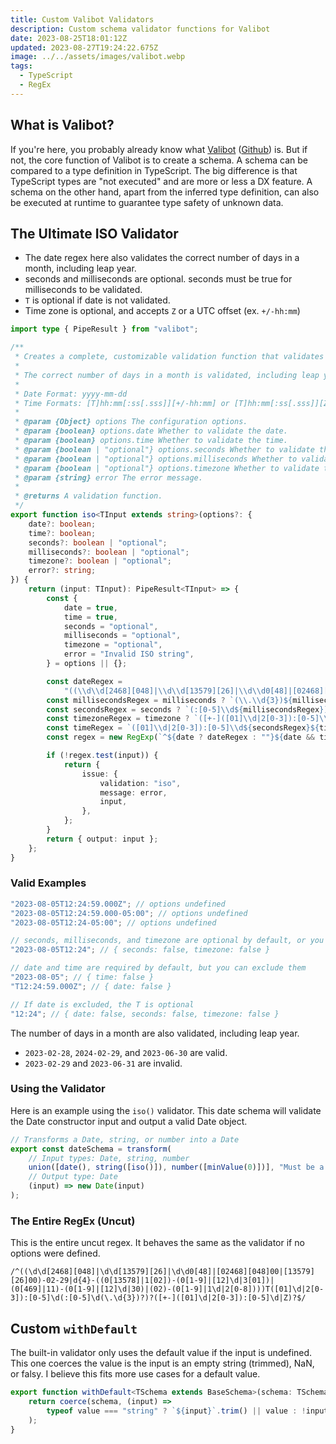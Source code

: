 ```yaml
---
title: Custom Valibot Validators
description: Custom schema validator functions for Valibot
date: 2023-08-25T18:01:12Z
updated: 2023-08-27T19:24:22.675Z
image: ../../assets/images/valibot.webp
tags:
  - TypeScript
  - RegEx
---
```


## What is Valibot?

If you're here, you probably already know what [Valibot](https://valibot.dev/) ([Github](https://github.com/fabian-hiller/valibot)) is. But if not, the core function of Valibot is to create a schema. A schema can be compared to a type definition in TypeScript. The big difference is that TypeScript types are "not executed" and are more or less a DX feature. A schema on the other hand, apart from the inferred type definition, can also be executed at runtime to guarantee type safety of unknown data.

## The Ultimate ISO Validator

- The date regex here also validates the correct number of days in a month, including leap year.
- seconds and milliseconds are optional. seconds must be true for milliseconds to be validated.
- `T` is optional if date is not validated.
- Time zone is optional, and accepts `Z` or a UTC offset (ex. `+/-hh:mm`)


```typescript
import type { PipeResult } from "valibot";

/**
 * Creates a complete, customizable validation function that validates a datetime.
 *
 * The correct number of days in a month is validated, including leap year.
 *
 * Date Format: yyyy-mm-dd
 * Time Formats: [T]hh:mm[:ss[.sss]][+/-hh:mm] or [T]hh:mm[:ss[.sss]][Z]
 *
 * @param {Object} options The configuration options.
 * @param {boolean} options.date Whether to validate the date.
 * @param {boolean} options.time Whether to validate the time.
 * @param {boolean | "optional"} options.seconds Whether to validate the seconds.
 * @param {boolean | "optional"} options.milliseconds Whether to validate the milliseconds.
 * @param {boolean | "optional"} options.timezone Whether to validate the timezone.
 * @param {string} error The error message.
 *
 * @returns A validation function.
 */
export function iso<TInput extends string>(options?: {
	date?: boolean;
	time?: boolean;
	seconds?: boolean | "optional";
	milliseconds?: boolean | "optional";
	timezone?: boolean | "optional";
	error?: string;
}) {
	return (input: TInput): PipeResult<TInput> => {
		const {
			date = true,
			time = true,
			seconds = "optional",
			milliseconds = "optional",
			timezone = "optional",
			error = "Invalid ISO string",
		} = options || {};

		const dateRegex =
			"((\\d\\d[2468][048]|\\d\\d[13579][26]|\\d\\d0[48]|[02468][048]00|[13579][26]00)-02-29|\\d{4}-((0[13578]|1[02])-(0[1-9]|[12]\\d|3[01])|(0[469]|11)-(0[1-9]|[12]\\d|30)|(02)-(0[1-9]|1\\d|2[0-8])))";
		const millisecondsRegex = milliseconds ? `(\\.\\d{3})${milliseconds === "optional" ? "?" : ""}` : "";
		const secondsRegex = seconds ? `(:[0-5]\\d${millisecondsRegex})${seconds === "optional" ? "?" : ""}` : "";
		const timezoneRegex = timezone ? `([+-]([01]\\d|2[0-3]):[0-5]\\d|Z)${timezone === "optional" ? "?" : ""}` : "";
		const timeRegex = `([01]\\d|2[0-3]):[0-5]\\d${secondsRegex}${timezoneRegex}`;
		const regex = new RegExp(`^${date ? dateRegex : ""}${date && time ? "T" : time ? "T?" : ""}${time ? timeRegex : ""}$`);

		if (!regex.test(input)) {
			return {
				issue: {
					validation: "iso",
					message: error,
					input,
				},
			};
		}
		return { output: input };
	};
}
```

### Valid Examples

```typescript
"2023-08-05T12:24:59.000Z"; // options undefined
"2023-08-05T12:24:59.000-05:00"; // options undefined
"2023-08-05T12:24-05:00"; // options undefined

// seconds, milliseconds, and timezone are optional by default, or you can explicitly exclude them
"2023-08-05T12:24"; // { seconds: false, timezone: false }

// date and time are required by default, but you can exclude them
"2023-08-05"; // { time: false }
"T12:24:59.000Z"; // { date: false }

// If date is excluded, the T is optional
"12:24"; // { date: false, seconds: false, timezone: false }
```

The number of days in a month are also validated, including leap year.

- `2023-02-28`, `2024-02-29`, and `2023-06-30` are valid.
- `2023-02-29` and `2023-06-31` are invalid.

### Using the Validator

Here is an example using the `iso()` validator. This date schema will validate the Date constructor input and output a valid Date object.

```typescript
// Transforms a Date, string, or number into a Date
export const dateSchema = transform(
	// Input types: Date, string, number
	union([date(), string([iso()]), number([minValue(0)])], "Must be a valid Date object, ISO string, or UNIX timestamp"),
	// Output type: Date
	(input) => new Date(input)
);
```

### The Entire RegEx (Uncut)

This is the entire uncut regex. It behaves the same as the validator if no options were defined.

```
/^((\d\d[2468][048]|\d\d[13579][26]|\d\d0[48]|[02468][048]00|[13579][26]00)-02-29|d{4}-((0[13578]|1[02])-(0[1-9]|[12]\d|3[01])|(0[469]|11)-(0[1-9]|[12]\d|30)|(02)-(0[1-9]|1\d|2[0-8])))T([01]\d|2[0-3]):[0-5]\d(:[0-5]\d(\.\d{3})?)?([+-]([01]\d|2[0-3]):[0-5]\d|Z)?$/
```

## Custom `withDefault`

The built-in validator only uses the default value if the input is undefined. This one coerces the value is the input is an empty string (trimmed), NaN, or falsy. I believe this fits more use cases for a default value.

```typescript
export function withDefault<TSchema extends BaseSchema>(schema: TSchema, value: Input<TSchema>) {
	return coerce(schema, (input) =>
		typeof value === "string" ? `${input}`.trim() || value : !input || (typeof value == "number" && isNaN(Number(input))) ? value : input
	);
}
```
